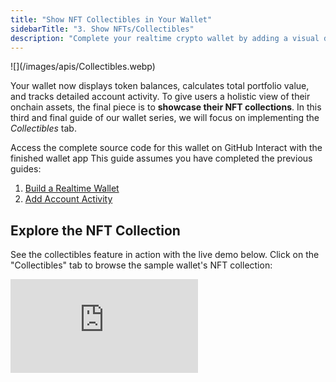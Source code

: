 ```yaml
---
title: "Show NFT Collectibles in Your Wallet"
sidebarTitle: "3. Show NFTs/Collectibles"
description: "Complete your realtime crypto wallet by adding a visual display of a user's NFT collection."
---
```


<Frame caption="The user's full NFT collection, with artwork and details, displayed in the 'Collectibles' tab.">
  ![](/images/apis/Collectibles.webp)
</Frame>

Your wallet now displays token balances, calculates total portfolio value, and tracks detailed account activity.
To give users a holistic view of their onchain assets, the final piece is to **showcase their NFT collections**.
In this third and final guide of our wallet series, we will focus on implementing the _Collectibles_ tab.

<Columns cols={2}>
  <Card title="View Source Code" icon="github" href="https://github.com/duneanalytics/sim-guides" horizontal>
    Access the complete source code for this wallet on GitHub
  </Card>
  
  <Card title="Try Live Demo" icon="globe" href="https://sim-guides.vercel.app/?walletAddress=0x48D004a6C175dB331E99BeAf64423b3098357Ae7" horizontal>
    Interact with the finished wallet app
  </Card>
</Columns>

<Note>
  This guide assumes you have completed the previous guides:

  1. [Build a Realtime Wallet](/evm/build-a-realtime-wallet)
  2. [Add Account Activity](/evm/add-account-activity)
</Note>

## Explore the NFT Collection

See the collectibles feature in action with the live demo below. Click on the "Collectibles" tab to browse the sample wallet's NFT collection:

<iframe 
  src="https://sim-guides.vercel.app/?walletAddress=0x48D004a6C175dB331E99BeAf64423b3098357Ae7&tab=collectibles" 
  className="w-full rounded-xl border border-gray-200 dark:border-gray-700"
  style={{ height: "800px" }}
  title="Live Wallet Demo - Collectibles Tab"
  frameBorder="0"
  allow="clipboard-write; encrypted-media"
  allowFullScreen
/>

## Fetch NFT Collectibles

Let's add a new asynchronous `getWalletCollectibles` function to `server.js` to fetch a user's NFT collection using the [Collectibles API](/evm/collectibles).

```javascript server.js (getWalletCollectibles function) {4}
async function getWalletCollectibles(walletAddress, limit = 50) {
    if (!walletAddress) return [];

    const url = `https://api.sim.dune.com/v1/evm/collectibles/${walletAddress}?limit=${limit}`;

    try {
        const response = await fetch(url, {
            headers: {
                'X-Sim-Api-Key': SIM_API_KEY,
                'Content-Type': 'application/json'
            }
        });

        if (!response.ok) {
            const errorBody = await response.text();
            console.error(`Collectibles API request failed with status ${response.status}: ${response.statusText}`, errorBody);
            throw new Error(`Collectibles API request failed: ${response.statusText}`);
        }

        const data = await response.json();
        const collectibles = data.entries || [];
        
        // Use Sim APIs data directly
        return collectibles.map(collectible => {
            return {
                ...collectible,
                // Use collection_name field, fallback to name if not available
                collection_name: collectible.name || `Token #${collectible.token_id}`
            };
        }).filter(collectible => collectible.image_url); // Only show collectibles with images
        
    } catch (error) {
        console.error("Error fetching wallet collectibles:", error.message);
        return [];
    }
}
```

The NFT data is extracted from the `entries` array within this response, providing comprehensive information including contract addresses, token IDs, chain data, and rich metadata.

<Note>
  The [Collectibles API](/evm/collectibles) supports pagination using `limit` and `offset` query parameters.
  For wallets with many NFTs, you can implement logic to fetch subsequent pages using the `next_offset` value returned by the API to provide a complete view of the user's collection.
</Note>

## Rich NFT Data and Images

The Sim APIs [Collectibles API](/evm/collectibles) provides comprehensive NFT data including images, metadata, and collection information directly in the response.

The Collectibles API includes:

<Columns cols={2}>
  <Card title="Image URLs" icon="image" horizontal>
    Direct access to NFT artwork via `image_url` field
  </Card>
  
  <Card title="Metadata" icon="database" horizontal>
    Rich metadata including attributes, descriptions, and collection details
  </Card>
  
  <Card title="Collection Information" icon="folder" horizontal>
    Names, symbols, and collection-specific data
  </Card>
  
  <Card title="Acquisition Data" icon="calendar" horizontal>
    When the NFT was last acquired and sale price information
  </Card>
  
  <Card title="Token Details" icon="tag" horizontal>
    Contract addresses, token IDs, token standards (ERC-721, ERC-1155)
  </Card>
  
  <Card title="Multichain Support" icon="link" horizontal>
    NFTs from Ethereum, Polygon, Optimism, Base, and other supported chains
  </Card>
</Columns>

## Add Collectibles into the Server Route

Next, we update our main `app.get('/')` route handler in `server.js` to call this new function:

```javascript server.js (app.get('/') updated for collectibles) {16, 19, 41}
app.get('/', async (req, res) => {
    const { 
        walletAddress = '',
        tab = 'tokens'
    } = req.query;

    let tokens = [];
    let activities = [];
    let collectibles = []; // Initialize collectibles array
    let totalWalletUSDValue = 0;
    let errorMessage = null;

    if (walletAddress) {
        try {
            // Fetch balances, activities, and collectibles concurrently for better performance
            [tokens, activities, collectibles] = await Promise.all([
                getWalletBalances(walletAddress),
                getWalletActivity(walletAddress, 25), // Fetching 25 recent activities
                getWalletCollectibles(walletAddress, 50) // Fetching up to 50 collectibles
            ]);

            // Calculate total portfolio value from token balances (Guide 1)
            if (tokens && tokens.length > 0) {
                totalWalletUSDValue = tokens.reduce((sum, token) => {
                    const value = parseFloat(token.value_usd);
                    return sum + (isNaN(value) ? 0 : value);
                }, 0);
            }
        } catch (error) {
            console.error("Error in route handler fetching all data:", error);
            errorMessage = "Failed to fetch wallet data. Please try again.";
        }
    }
    
    res.render('wallet', {
        walletAddress: walletAddress,
        currentTab: tab,
        totalWalletUSDValue: `$${totalWalletUSDValue.toFixed(2)}`,
        tokens: tokens,
        activities: activities,
        collectibles: collectibles, // Pass collectibles to the template
        errorMessage: errorMessage
    });
});
```

The route handler now fetches balances, activities, and collectibles data concurrently for optimal performance.
The `collectibles` array, containing comprehensive blockchain data and image URLs directly from Sim APIs, is passed to the `wallet.ejs` template.

## Display Collectibles in the Frontend

The final step is to modify `views/wallet.ejs` to render the fetched collectibles within the "Collectibles" tab.
We will use a grid layout to display NFT images with their collection names and token IDs.

In `views/wallet.ejs`, find the section for the "Collectibles" tab (you can search for `id="collectibles"`).
It currently contains a placeholder paragraph.
Replace that entire `div` with the following EJS:

```ejs views/wallet.ejs (Collectibles tab content) [expandable]
<!-- Collectibles Tab Pane -->
<div id="collectibles" class="tab-pane <%= currentTab === 'collectibles' ? 'active' : '' %>">
    <% if (collectibles && collectibles.length > 0) { %>
        <div class="collectibles-grid">
            <% collectibles.forEach(collectible => { %>
                 <div class="collectible-item-link">
                    <div class="collectible-item">
                        <div class="collectible-image-container">
                            <% if (collectible.image_url) { %>
                                <img src="<%= collectible.image_url %>" alt="<%= collectible.collection_name || collectible.name || 'NFT' %>" class="collectible-image">
                            <% } else { %>
                                <div class="collectible-image-placeholder">
                                    NFT
                                </div>
                            <% } %>
                        </div>
                        <div class="collectible-info-static">
                            <div class="collectible-name">
                                <%= collectible.collection_name || collectible.name || `Token #${collectible.token_id}` %>
                            </div>
                            <div class="collectible-collection">
                                #<%= collectible.token_id.length > 10 ? collectible.token_id.substring(0, 8) + '...' : collectible.token_id %>
                            </div>
                        </div>
                    </div>
                </div>
            <% }); %>
        </div>
    <% } else if (walletAddress) { %>
        <p style="text-align: center; padding-top: 30px; color: var(--color-text-muted);">No collectibles found for this wallet.</p>
    <% } else { %>
        <p style="text-align: center; padding-top: 30px; color: var(--color-text-muted);">Enter a wallet address to see collectibles.</p>
    <% } %>
</div>
```

The EJS template iterates through the `collectibles` array and displays each NFT with its comprehensive metadata directly from Sim APIs.
Each collectible shows the `image_url`, the `collection_name` or fallback name, and a truncated `token_id` for identification.

---

Restart your server using `node server.js` and navigate to your wallet app in the browser.
When you click on the "Collectibles" tab, and if the wallet has NFTs, you should see the NFT collection displayed with rich visual metadata.

## Conclusion

That concludes this three-part series!
With just three API requests - [Balances](/evm/balances), [Activity](/evm/activity), and [Collectibles](/evm/collectibles) - you've built a fully functional, multichain wallet that displays token balances, calculates portfolio value, tracks detailed transaction activity, and showcases NFT collections with rich visual displays.

**This project serves as a solid foundation for a wallet**.
You can now expand upon it by exploring other Sim API features.
Whether you want to add more sophisticated analytics, deeper NFT insights, or advanced transaction tracking, Sim APIs provides the blockchain data you need to build the next generation of onchain apps.